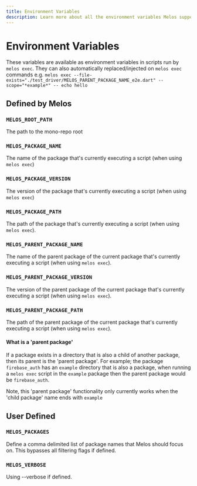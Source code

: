 ```yaml
---
title: Environment Variables
description: Learn more about all the environment variables Melos supports and also pre-populates.
---
```


# Environment Variables

These variables are available as environment variables in scripts run by `melos exec`. They can also automatically replaced/injected on `melos exec` commands e.g. `melos exec --file-exists="./test_driver/MELOS_PARENT_PACKAGE_NAME_e2e.dart" --scope="*example*" -- echo hello`

## Defined by Melos

### `MELOS_ROOT_PATH`

The path to the mono-repo root

### `MELOS_PACKAGE_NAME`

The name of the package that's currently executing a script (when using `melos exec`)

### `MELOS_PACKAGE_VERSION`

The version of the package that's currently executing a script (when using `melos exec`)

### `MELOS_PACKAGE_PATH`

The path of the package that's currently executing a script (when using `melos exec`).

### `MELOS_PARENT_PACKAGE_NAME`

The name of the parent package of the current package that's currently executing a script (when using `melos exec`).

### `MELOS_PARENT_PACKAGE_VERSION`

The version of the parent package of the current package that's currently executing a script (when using `melos exec`).

### `MELOS_PARENT_PACKAGE_PATH`

The path of the parent package of the current package that's currently executing a script (when using `melos exec`).

#### What is a 'parent package'

If a package exists in a directory that is also a child of another package, then its parent is the 'parent package'. For example; the package `firebase_auth` has an `example` directory that is also a package, when running a `melos exec` script in the `example` package then the parent package would be `firebase_auth`.

Note, this 'parent package' functionality only currently works when the 'child package' name ends with `example`

## User Defined

### `MELOS_PACKAGES`

Define a comma delimited list of package names that Melos should focus on. This bypasses all filtering flags if defined.

### `MELOS_VERBOSE`

Using --verbose if defined.
